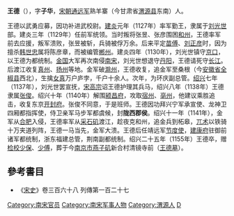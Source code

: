 '''王德'''（{{bd|1088年||1155年|catIdx=W王}}），字'''子华'''，[[宋朝|宋朝]][[通远军|通远军]]熟羊寨（今甘肃省[[渭源县|渭源县]]东南）人。

王德以武勇应募，因功补进武校尉。[[建炎|建炎]]元年（1127年）率军勤王，隶属于[[刘光世|刘光世]]部。建炎三年（1129年）任前军统领。当时叛将张昱、张彦围困[[和州|和州]]，王德率军前去应援，叛军溃败，张昱被斩，兵骑被俘万余。后来平定[[苗傅|苗傅]]、[[刘正彦|刘正彦]]时，因为擅杀[[韩世忠|韩世忠]]属将陈彦章，而被编管[[郴州|郴州]]。建炎四年（1130年），刘光世镇守[[京口|京口]]，以王德为都统制。[[金国|金国]]大军再次南侵[[南宋|南宋]]，刘光世想退守[[丹阳|丹阳]]，王德请死守[[长江|长江]]。后渡江收复[[真州|真州]]、[[扬州|扬州]]等地。金军破[[滁州|滁州]]，王德收复，追金军至桑根（今[[安徽省|安徽省]][[全椒县|全椒县]]西北），生擒[[女真|女真]]万户庐孛，千户十余人。次年，为环庆副总管。[[紹興_(南宋)|绍兴]]七年（1137年），刘光世罢宣抚，[[宋高宗|宋高宗]]诏王德护理其兵马，绍兴八年（1138年）王德隶属[[张俊|张俊]]。绍兴十年（1140年）解围[[颍昌府|颍昌府]]，攻取[[宿州|宿州]]、[[亳州|亳州]]，他建议乘胜追击，收复东京[[开封府|开封府]]。张俊不同意，于是班师。王德因功拜兴宁军承宣使、龙神卫四厢都指挥使，侍卫亲军马步军都虞候，封'''陇西郡侯'''。绍兴十一年（1141年），金军从[[合肥|合肥]]入侵，王德率军从[[采石矶|采石矶]]渡江，趁夜克和州，追金兵到柘皋，[[兀术|兀术]]以铁骑十万夹道列阵，王德一马当先，金军大溃。王德后任靖远军[[节度使|节度使]]，[[建康府|建康府]]驻御前诸军都统制，浙东福建总管，荆南副都统制。绍兴二十五年（1155年）王德卒，赠[[检校|检校]][[少保|少保]]、[[少傅|少傅]]，葬于今[[南京市|南京市]][[燕子矶|燕子矶]]新合村清镜寺前（[[王德墓|王德墓]]）。

==參考書目==
*《[[宋史|宋史]]》卷三百六十八 列傳第一百二十七

{{DEFAULTSORT:Wang王}}
[[Category:南宋官员|Category:南宋官员]]
[[Category:南宋军事人物|Category:南宋军事人物]]
[[Category:渭源人|Category:渭源人]]
[[Category:王姓|D]]